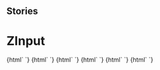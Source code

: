 
## Stories

<Meta title="Inputs/ZInput" component="z-input" />

  # ZInput

<Preview>
  <Story name="z-input type:text">
    {html`
      <z-input
        type="${select('type', ["text", "password", "number", "email"], 'text')}"
        label="${text('label', 'text')}"
        placeholder="${text('placeholder', 'placeholder')}"
        disabled="${boolean('disabled', false)}"
        value="${text('value', 'value')}"
        status="${select('status', ['default', ...Object.keys(InputStatusEnum)], 'default')}"
        message="${text('message', 'Helper text')}"
        readonly="${boolean('readonly', false)}"
      ></z-input>`}
  </Story>
  <Story name="z-input type:checkbox">
    {html`
      <z-input
        type="checkbox"
        label="${text('label', 'Checkbox Label')}"
        labelafter="${boolean('labelafter', true)}"
        disabled="${boolean('disabled', false)}"
        value="${text('value', 'checkbox')}"
        checked="${boolean('checked', true)}"
      ></z-input>
    `}
  </Story>
  <Story name="z-input type:radio">
    {html`
      <z-input
        type="radio"
        name="test-radio"
        id="radio1"
        label="${text('label', 'Radio Label')}"
        labelafter="${boolean('labelafter', true)}"
        disabled="${boolean('disabled', false)}"
        value="${text('value', 'radio')}"
        checked="${boolean('checked', false)}"
      ></z-input>
    `}
  </Story>
  <Story name="z-input type:select">
    {html`
      <z-input
        type="select"
        label="${text('label', 'Select Label')}"
        placeholder="${text('placeholder', 'placeholder')}"
        status="${text('status', 'success')}"
        message="${text('message', 'Helper text')}"
        value="${text('value', 'select')}"
        items='[{"id":"item_1","name":"first item","selected":false},{"id":"item_2","name":"second item","selected":true}]'
      ></z-input>`}
  </Story>
  <Story name="z-input type:textarea">
    {html`
      <z-input
        type="textarea"
        label="${text('label', 'textarea')}"
        placeholder="${text('placeholder', 'placeholder')}"
        disabled="${boolean('disabled', false)}"
        value="${text('value', 'text text text text text text text text text text text text text text text text text text text text text text text text text text text text text text text text text text text text text text text text text text text text text text')}"
        status="${select('status', ['default', ...Object.keys(InputStatusEnum)], 'default')}"
        message="${text('message', 'Helper text')}"
        readonly="${boolean('readonly', false)}"
      ></z-input>`}
  </Story>
  <Story name="z-input type:password">
    {html`
      <z-input
        type="password"
        label="${text('label', 'Password Label')}"
        placeholder="${text('placeholder', 'Password')}"
      ></z-input>`}
  </Story>
</Preview>

  <Props of="z-input" />


